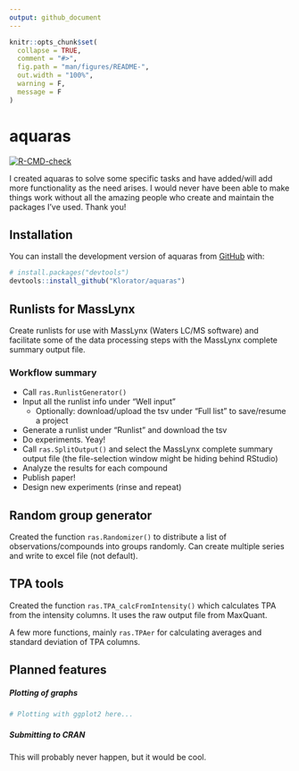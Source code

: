 ```yaml
---
output: github_document
---
```


<!-- README.md is generated from README.Rmd. Please edit that file -->

```r
knitr::opts_chunk$set(
  collapse = TRUE,
  comment = "#>",
  fig.path = "man/figures/README-",
  out.width = "100%",
  warning = F,
  message = F
)
```

# aquaras

<!-- badges: start -->
[![R-CMD-check](https://github.com/Klorator/aquaras/actions/workflows/R-CMD-check.yaml/badge.svg)](https://github.com/Klorator/aquaras/actions/workflows/R-CMD-check.yaml)
<!-- badges: end -->

I created aquaras to solve some specific tasks and have added/will add more functionality as the need arises. I would never have been able to make things work without all the amazing people who create and maintain the packages I've used. Thank you!


## Installation

You can install the development version of aquaras from [GitHub](https://github.com/) with:

``` r
# install.packages("devtools")
devtools::install_github("Klorator/aquaras")
```


## Runlists for MassLynx
Create runlists for use with MassLynx (Waters LC/MS software) and facilitate some of the data processing steps with the MassLynx complete summary output file.

### Workflow summary
* Call `ras.RunlistGenerator()`
* Input all the runlist info under "Well input"
  * Optionally: download/upload the tsv under "Full list" to save/resume a project
* Generate a runlist under "Runlist" and download the tsv
* Do experiments. Yeay!
* Call `ras.SplitOutput()` and select the MassLynx complete summary output file (the file-selection window might be hiding behind RStudio)
* Analyze the results for each compound
* Publish paper!
* Design new experiments (rinse and repeat)



## Random group generator
Created the function `ras.Randomizer()` to distribute a list of observations/compounds into groups randomly. Can create multiple series and write to excel file (not default).

## TPA tools
Created the function `ras.TPA_calcFromIntensity()` which calculates TPA from the intensity columns. It uses the raw output file from MaxQuant.

A few more functions, mainly `ras.TPAer` for calculating averages and standard deviation of TPA columns.

## Planned features

##### Plotting of graphs

```r
# Plotting with ggplot2 here...
```

##### Submitting to CRAN

This will probably never happen, but it would be cool.
